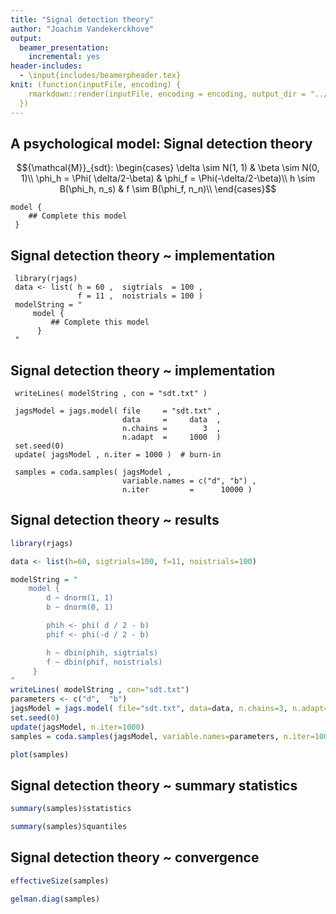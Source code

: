 ```yaml
---
title: "Signal detection theory"
author: "Joachim Vandekerckhove"
output:
  beamer_presentation:
    incremental: yes
header-includes:
  - \input{includes/beamerpheader.tex}
knit: (function(inputFile, encoding) {
    rmarkdown::render(inputFile, encoding = encoding, output_dir = "../pdf")
  })
---
```


## A psychological model: Signal detection theory
$${\mathcal{M}}_{sdt}: \begin{cases}
    \delta \sim N(1, 1)            & \beta \sim N(0, 1)\\
    \phi_h = \Phi( \delta/2-\beta) & \phi_f = \Phi(-\delta/2-\beta)\\
    h \sim B(\phi_h, n_s)          & f \sim B(\phi_f, n_n)\\
\end{cases}$$ \pause\small

    model {
        ## Complete this model
     }

## Signal detection theory ~ implementation
\small

     library(rjags)
     data <- list( h = 60 ,  sigtrials  = 100 ,
                   f = 11 ,  noistrials = 100 )
     modelString = "
         model {
             ## Complete this model
          }
     "

## Signal detection theory ~ implementation

     writeLines( modelString , con = "sdt.txt" )

     jagsModel = jags.model( file     = "sdt.txt" ,
                             data     =     data  ,
                             n.chains =        3  ,
                             n.adapt  =     1000  )
     set.seed(0)
     update( jagsModel , n.iter = 1000 )  # burn-in

     samples = coda.samples( jagsModel ,
                             variable.names = c("d", "b") ,
                             n.iter         =      10000 )


## Signal detection theory ~ results

```r
library(rjags)

data <- list(h=60, sigtrials=100, f=11, noistrials=100)

modelString = "
    model {
        d ~ dnorm(1, 1)
        b ~ dnorm(0, 1)

        phih <- phi( d / 2 - b)
        phif <- phi(-d / 2 - b)

        h ~ dbin(phih, sigtrials)
        f ~ dbin(phif, noistrials)
     }
"
writeLines( modelString , con="sdt.txt")
parameters <- c("d",  "b")
jagsModel = jags.model( file="sdt.txt", data=data, n.chains=3, n.adapt=1000)
set.seed(0)
update(jagsModel, n.iter=1000)
samples = coda.samples(jagsModel, variable.names=parameters, n.iter=10000)

plot(samples)
```

## Signal detection theory ~ summary statistics
\small
```r
summary(samples)$statistics

summary(samples)$quantiles
```

## Signal detection theory ~ convergence
\small
```r
effectiveSize(samples)

gelman.diag(samples)
```

